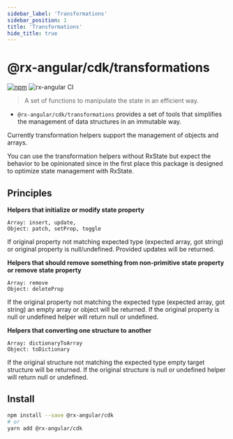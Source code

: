 ```yaml
---
sidebar_label: 'Transformations'
sidebar_position: 1
title: 'Transformations'
hide_title: true
---
```


# @rx-angular/cdk/transformations

[![npm](https://img.shields.io/npm/v/%40rx-angular%2Fcdk.svg)](https://www.npmjs.com/package/%40rx-angular%2Fcdk)
![rx-angular CI](https://github.com/rx-angular/rx-angular/workflows/rx-angular%20CI/badge.svg?branch=main)

> A set of functions to manipulate the state in an efficient way.

- `@rx-angular/cdk/transformations` provides a set of tools that simplifies the management of data structures in an immutable way.

Currently transformation helpers support the management of objects and arrays.

You can use the transformation helpers without RxState but expect the behavior to be opinionated since in the first place this package is designed to optimize state management with RxState.

## Principles

**Helpers that initialize or modify state property**

```
Array: insert, update,
Object: patch, setProp, toggle
```

If original property not matching expected type (expected array, got string) or original property is null/undefined. Provided updates will be returned.

**Helpers that should remove something from non-primitive state property or remove state property**

```
Array: remove
Object: deleteProp
```

If the original property not matching the expected type (expected array, got string) an empty array or object will be returned.
If the original property is null or undefined helper will return null or undefined.

**Helpers that converting one structure to another**

```
Array: dictionaryToArray
Object: toDictionary
```

If the original structure not matching the expected type empty target structure will be returned.
If the original structure is null or undefined helper will return null or undefined.

## Install

```bash
npm install --save @rx-angular/cdk
# or
yarn add @rx-angular/cdk
```
